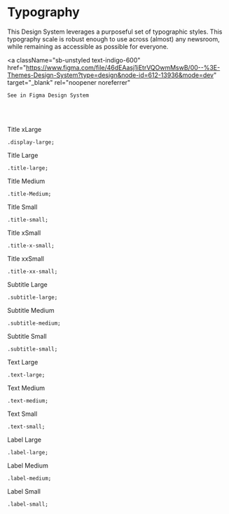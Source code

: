 
<Meta title="Design Tokens/Typography" />

# Typography

This Design System leverages a purposeful set of typographic styles. This typography scale is robust enough to use across (almost) any newsroom, while remaining as accessible as possible for everyone.

<a
    className="sb-unstyled text-indigo-600"
    href="https://www.figma.com/file/46dEAasj1iEtrVQOwmMswB/00--%3E-Themes-Design-System?type=design&node-id=612-13936&mode=dev"
    target="_blank"
    rel="noopener noreferrer"
>
    See in Figma Design System
</a>

<br />
<br />

<div className="mt-8">
    <p className="title-x-large sb-unstyled">Title xLarge</p>
</div>

```tsx
.display-large;
```

<div className="mt-8">
    <p className="title-large sb-unstyled">Title Large</p>
</div>

```tsx
.title-large;
```

<div className="mt-8">
    <p className="title-medium sb-unstyled">Title Medium</p>
</div>

```tsx
.title-Medium;
```

<div className="mt-8">
    <p className="title-small sb-unstyled">Title Small</p>
</div>

```tsx
.title-small;
```

<div className="mt-8">
    <p className="title-x-small sb-unstyled">Title xSmall</p>
</div>

```tsx
.title-x-small;
```

<div className="mt-8">
    <p className="title-x-small sb-unstyled">Title xxSmall</p>
</div>

```tsx
.title-xx-small;
```

<div className="mt-8">
    <p className="subtitle-large sb-unstyled">Subtitle Large</p>
</div>

```tsx
.subtitle-large;
```

<div className="mt-8">
    <p className="subtitle-medium sb-unstyled">Subtitle Medium</p>
</div>

```tsx
.subtitle-medium;
```

<div className="mt-8">
    <p className="subtitle-small sb-unstyled">Subtitle Small</p>
</div>

```tsx
.subtitle-small;
```

<div className="mt-8">
    <p className="text-large sb-unstyled">Text Large</p>
</div>

```tsx
.text-large;
```

<div className="mt-8">
    <p className="text-medium sb-unstyled">Text Medium</p>
</div>

```tsx
.text-medium;
```

<div className="mt-8">
    <p className="text-small sb-unstyled">Text Small</p>
</div>

```tsx
.text-small;
```

<div className="mt-8">
    <p className="label-large sb-unstyled">Label Large</p>
</div>

```tsx
.label-large;
```

<div className="mt-8">
    <p className="label-medium sb-unstyled">Label Medium</p>
</div>

```tsx
.label-medium;
```

<div className="mt-8">
    <p className="label-small sb-unstyled">Label Small</p>
</div>

```tsx
.label-small;
```
